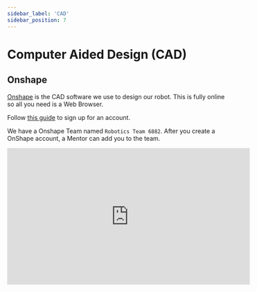 ```yaml
---
sidebar_label: 'CAD'
sidebar_position: 7
---
```


# Computer Aided Design (CAD)

## Onshape

[Onshape](https://onshape.com) is the CAD software we use to design our robot. This is fully online so all you need is a Web Browser. 

Follow [this guide](https://onshape4frc.com/getting-started) to sign up for an account. 

We have a Onshape Team named `Robotics Team 6882`. After you create a OnShape account, a Mentor can add you to the team. 

<iframe width="560" height="315" src="https://www.youtube.com/embed/xTAdeGXpYSA?si=kZ0006BFTTe5ounx" title="YouTube video player" frameborder="0" allow="fullscreen, accelerometer; autoplay; clipboard-write; encrypted-media; gyroscope; picture-in-picture; web-share" referrerpolicy="strict-origin-when-cross-origin" allowfullscreen="allowfullscreen"></iframe>






